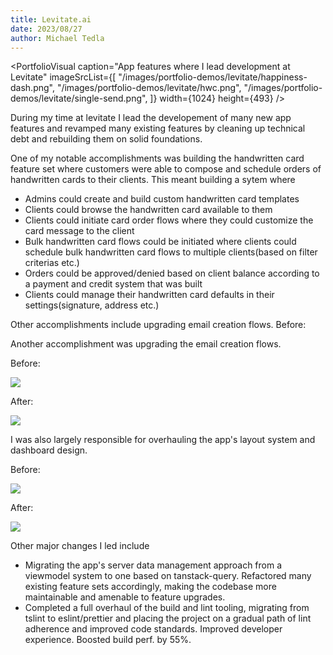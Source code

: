 ```yaml
---
title: Levitate.ai
date: 2023/08/27
author: Michael Tedla
---
```



<PortfolioVisual
  caption="App features where I lead development at Levitate"
  imageSrcList={[
    "/images/portfolio-demos/levitate/happiness-dash.png",
    "/images/portfolio-demos/levitate/hwc.png",
    "/images/portfolio-demos/levitate/single-send.png",
  ]}
  width={1024}
  height={493}
/>

During my time at levitate I lead the developement of many new app features and revamped many existing features by cleaning up technical debt and rebuilding them on solid foundations.

One of my notable accomplishments was building the handwritten card feature set where customers were able to compose and schedule orders of handwritten cards to their clients. This meant building a sytem where

- Admins could create and build custom handwritten card templates
- Clients could browse the handwritten card available to them
- Clients could initiate card order flows where they could customize the card message to the client
- Bulk handwritten card flows could be initiated where clients could schedule bulk handwritten card flows to multiple clients(based on filter criterias etc.)
- Orders could be approved/denied based on client balance according to a payment and credit system that was built
- Clients could manage their handwritten card defaults in their settings(signature, address etc.)

Other accomplishments include upgrading email creation flows.
Before:

Another accomplishment was upgrading the email creation flows.

Before:

<Image
  src="/images/portfolio-demos/levitate/single-send-old.png"
  width={1536}
  height={740}
/>

After:

<Image
  src="/images/portfolio-demos/levitate/single-send.png"
  width={1536}
  height={740}
/>

I was also largely responsible for overhauling the app's layout system and dashboard design.

Before:

<Image
  src="/images/portfolio-demos/levitate/old-dash.png"
  width={1536}
  height={740}
/>

After:

<Image
  src="/images/portfolio-demos/levitate/new-dash.png"
  width={1536}
  height={740}
/>

Other major changes I led include

- Migrating the app's server data management approach from a viewmodel system to one based on tanstack-query. Refactored many existing feature sets accordingly, making the codebase more maintainable and amenable to feature upgrades.
- Completed a full overhaul of the build and lint tooling, migrating from tslint to eslint/prettier and placing the project on a gradual path of lint adherence and improved code standards. Improved developer experience. Boosted build perf. by 55%.
